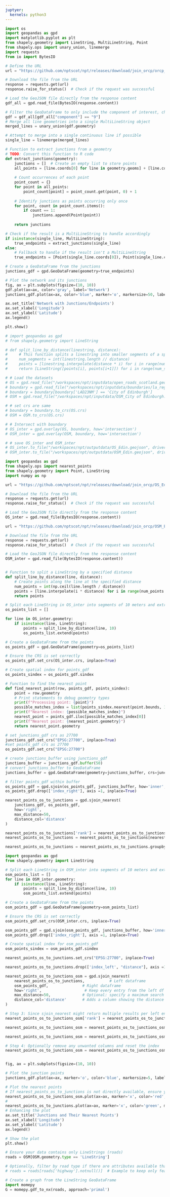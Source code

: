 ```yaml
---
juptyer:
  kernels: python3
---
```


```python
import os
import geopandas as gpd
import matplotlib.pyplot as plt
from shapely.geometry import LineString, MultiLineString, Point
from shapely.ops import unary_union, linemerge
import requests
from io import BytesIO

# Define the URL
url = "https://github.com/nptscot/npt/releases/download/join_orcp/orcp_city_boundary.geojson"

# Download the file from the URL
response = requests.get(url)
response.raise_for_status()  # Check if the request was successful

# Load the GeoJSON file directly from the response content
gdf_all = gpd.read_file(BytesIO(response.content))

# Filter the GeoDataFrame to only include the component of interest, change the value for another component
gdf = gdf_all[gdf_all["component"] == "9"]
# Merge all line geometries into a single MultiLineString object
merged_lines = unary_union(gdf.geometry)

# Attempt to merge into a single continuous line if possible
single_line = linemerge(merged_lines)

# Function to extract junctions from a geometry
# TODO: Convert this function to R code
def extract_junctions(geometry):
    junctions = []  # Create an empty list to store points
    all_points = [line.coords[0] for line in geometry.geoms] + [line.coords[-1] for line in geometry.geoms]
    
    # Count occurrences of each point
    point_count = {}
    for point in all_points:
        point_count[point] = point_count.get(point, 0) + 1
    
    # Identify junctions as points occurring only once
    for point, count in point_count.items():
        if count == 1:
            junctions.append(Point(point))
    
    return junctions

# Check if the result is a MultiLineString to handle accordingly
if isinstance(single_line, MultiLineString):
    true_endpoints = extract_junctions(single_line)
else:
    # Fallback to handle if the result isn't a MultiLineString
    true_endpoints = [Point(single_line.coords[0]), Point(single_line.coords[-1])]

# Create a GeoDataFrame from the junctions
junctions_gdf = gpd.GeoDataFrame(geometry=true_endpoints)

# Plot the network and its junctions
fig, ax = plt.subplots(figsize=(10, 10))
gdf.plot(ax=ax, color='gray', label='Network')
junctions_gdf.plot(ax=ax, color='blue', marker='o', markersize=50, label='Junctions/Endpoints')

ax.set_title('Network with Junctions/Endpoints')
ax.set_xlabel('Longitude')
ax.set_ylabel('Latitude')
ax.legend()

plt.show()
```

```python
# import geopandas as gpd
# from shapely.geometry import LineString

# def split_line_by_distance(linestring, distance):
#     # This function splits a linestring into smaller segments of a specified length
#     num_segments = int(linestring.length // distance)
#     points = [linestring.interpolate(distance * i) for i in range(num_segments + 1)]
#     return [LineString([points[i], points[i+1]]) for i in range(num_segments)]

# # Load the datasets
# OS = gpd.read_file("/workspaces/npt/inputdata/open_roads_scotland.geojson")
# boundary = gpd.read_file("/workspaces/npt/inputdata/boundaries/la_regions_2023.geojson")
# boundary = boundary[boundary['LAD23NM'] == 'City of Edinburgh']
# OSM = gpd.read_file("/workspaces/npt/inputdata/OSM_City of Edinburgh.geojson")

# # set crs are same
# boundary = boundary.to_crs(OS.crs)
# OSM = OSM.to_crs(OS.crs)

# # Intersect with boundary
# OS_inter = gpd.overlay(OS, boundary, how='intersection')
# OSM_inter = gpd.overlay(OSM, boundary, how='intersection')

# # save OS_inter and OSM_inter
# OS_inter.to_file("/workspaces/npt/outputdata/OS_Edin.geojson", driver='GeoJSON')
# OSM_inter.to_file("/workspaces/npt/outputdata/OSM_Edin.geojson", driver='GeoJSON')
```

```python
import geopandas as gpd
from shapely.ops import nearest_points
from shapely.geometry import Point, LineString
import numpy as np

url = "https://github.com/nptscot/npt/releases/download/join_orcp/OS_Edin.geojson"

# Download the file from the URL
response = requests.get(url)
response.raise_for_status()  # Check if the request was successful

# Load the GeoJSON file directly from the response content
OS_inter = gpd.read_file(BytesIO(response.content))

url = "https://github.com/nptscot/npt/releases/download/join_orcp/OSM_Edin.geojson"

# Download the file from the URL
response = requests.get(url)
response.raise_for_status()  # Check if the request was successful

# Load the GeoJSON file directly from the response content
OSM_inter = gpd.read_file(BytesIO(response.content))


# Function to split a LineString by a specified distance
def split_line_by_distance(line, distance):
    # Create points along the line at the specified distance
    num_points = int(np.ceil(line.length / distance))
    points = [line.interpolate(i * distance) for i in range(num_points + 1)]
    return points

# Split each LineString in OS_inter into segments of 10 meters and extract points
os_points_list = []

for line in OS_inter.geometry:
    if isinstance(line, LineString):
        points = split_line_by_distance(line, 10)
        os_points_list.extend(points)

# Create a GeoDataFrame from the points
os_points_gdf = gpd.GeoDataFrame(geometry=os_points_list)

# Ensure the CRS is set correctly
os_points_gdf.set_crs(OS_inter.crs, inplace=True)

# Create spatial index for points_gdf
os_points_sindex = os_points_gdf.sindex

# Function to find the nearest point
def find_nearest_point(row, points_gdf, points_sindex):
    point = row.geometry
    # Print statements to debug geometry types
    print(f"Processing point: {point}")
    possible_matches_index = list(points_sindex.nearest(point.bounds, 1))
    print(f"Nearest index: {possible_matches_index}")
    nearest_point = points_gdf.iloc[possible_matches_index[0]]
    print(f"Nearest point: {nearest_point.geometry}")
    return nearest_point.geometry

# set junctions_gdf crs as 27700
junctions_gdf.set_crs("EPSG:27700", inplace=True)
#set points_gdf crs as 27700
os_points_gdf.set_crs("EPSG:27700")

# create junctions_buffer using junctions_gdf
junctions_buffer = junctions_gdf.buffer(50)
# convert junctions_buffer to GeoDataFrame
junctions_buffer = gpd.GeoDataFrame(geometry=junctions_buffer, crs=junctions_gdf.crs)

# filter points_gdf within buffer
os_points_gdf = gpd.sjoin(os_points_gdf, junctions_buffer, how='inner', op='within')
os_points_gdf.drop(['index_right'], axis =1, inplace=True)

nearest_points_os_to_junctions = gpd.sjoin_nearest(
    junctions_gdf, os_points_gdf, 
    how='right', 
    max_distance=50,  
    distance_col='distance' 
)

nearest_points_os_to_junctions['rank'] = nearest_points_os_to_junctions.groupby('index_left')['distance'].rank(method='min', ascending=True)
nearest_points_os_to_junctions = nearest_points_os_to_junctions[nearest_points_os_to_junctions['rank'] == 1].drop(columns=['rank'])

nearest_points_os_to_junctions = nearest_points_os_to_junctions.groupby('index_left').first().reset_index()

```

```python
import geopandas as gpd
from shapely.geometry import LineString

# Split each LineString in OSM_inter into segments of 10 meters and extract points
osm_points_list = []
for line in OSM_inter.geometry:
    if isinstance(line, LineString):
        points = split_line_by_distance(line, 10)
        osm_points_list.extend(points)

# Create a GeoDataFrame from the points
osm_points_gdf = gpd.GeoDataFrame(geometry=osm_points_list)

# Ensure the CRS is set correctly
osm_points_gdf.set_crs(OSM_inter.crs, inplace=True)

osm_points_gdf = gpd.sjoin(osm_points_gdf, junctions_buffer, how='inner', op='within')
osm_points_gdf.drop(['index_right'], axis =1, inplace=True)

# Create spatial index for osm_points_gdf
osm_points_sindex = osm_points_gdf.sindex

nearest_points_os_to_junctions.set_crs("EPSG:27700", inplace=True)

nearest_points_os_to_junctions.drop(['index_left', "distance"], axis =1, inplace=True)

nearest_points_os_to_junctions_osm = gpd.sjoin_nearest(
    nearest_points_os_to_junctions,           # Left dataframe
    osm_points_gdf,               # Right dataframe
    how='right',                   # Keep every entry from the left df
    max_distance=50,              # Optional: specify a maximum search distance
    distance_col='distance'       # Adds a column showing the distance between points
)

# Step 3: Since sjoin_nearest might return multiple results per left entry, filter to the nearest
nearest_points_os_to_junctions_osm['rank'] = nearest_points_os_to_junctions_osm.groupby('index_left')['distance'].rank(method='min', ascending=True)

nearest_points_os_to_junctions_osm = nearest_points_os_to_junctions_osm[nearest_points_os_to_junctions_osm['rank'] == 1].drop(columns=['rank'])

nearest_points_os_to_junctions_osm = nearest_points_os_to_junctions_osm.groupby('distance').first().reset_index()

# Step 4: Optionally remove any unwanted columns and reset the index
nearest_points_os_to_junctions_osm = nearest_points_os_to_junctions_osm.drop(columns=['index_left']).reset_index(drop=True)


fig, ax = plt.subplots(figsize=(10, 10))

# Plot the junction points
junctions_gdf.plot(ax=ax, marker='o', color='blue', markersize=5, label='Junctions')

# Plot the nearest points
# If nearest_points_os_to_junctions is not directly available, ensure you use the result from the previous step
nearest_points_os_to_junctions_osm.plot(ax=ax, marker='x', color='red', markersize=5, label='Nearest Points')
#
nearest_points_os_to_junctions.plot(ax=ax, marker='x', color='green', markersize=5, label='Nearest Points OSM')
# Enhancing the plot
ax.set_title('Junctions and Their Nearest Points')
ax.set_xlabel('Longitude')
ax.set_ylabel('Latitude')
ax.legend()

# Show the plot
plt.show()
```

```python
# Ensure your data contains only LineStrings (roads)
roads = OSM[OSM.geometry.type == 'LineString']

# Optionally, filter by road type if there are attributes available that allow this
# roads = roads[roads['highway'].notnull()]  # Example to keep only features tagged as highways

# Create a graph from the LineString GeoDataFrame
import momepy
G = momepy.gdf_to_nx(roads, approach='primal')


```